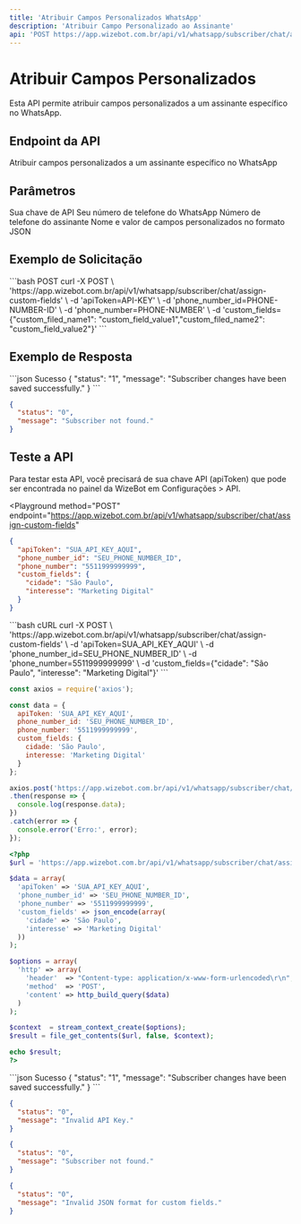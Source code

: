 ```yaml
---
title: 'Atribuir Campos Personalizados WhatsApp'
description: 'Atribuir Campo Personalizado ao Assinante'
api: 'POST https://app.wizebot.com.br/api/v1/whatsapp/subscriber/chat/assign-custom-fields'
---
```


# Atribuir Campos Personalizados

Esta API permite atribuir campos personalizados a um assinante específico no WhatsApp.

## Endpoint da API

<ParamField method="POST" type="string">
  Atribuir campos personalizados a um assinante específico no WhatsApp
</ParamField>

## Parâmetros

<ParamField query="apiToken" type="string" required>
  Sua chave de API
</ParamField>

<ParamField query="phone_number_id" type="string" required>
  Seu número de telefone do WhatsApp
</ParamField>

<ParamField query="phone_number" type="string" required>
  Número de telefone do assinante
</ParamField>

<ParamField query="custom_fields" type="json" required>
  Nome e valor de campos personalizados no formato JSON
</ParamField>

## Exemplo de Solicitação

<CodeGroup>
```bash POST
curl -X POST \ 
'https://app.wizebot.com.br/api/v1/whatsapp/subscriber/chat/assign-custom-fields' \
-d 'apiToken=API-KEY' \
-d 'phone_number_id=PHONE-NUMBER-ID' \
-d 'phone_number=PHONE-NUMBER' \
-d 'custom_fields={"custom_filed_name1": "custom_field_value1","custom_filed_name2": "custom_field_value2"}'
```
</CodeGroup>

## Exemplo de Resposta

<CodeGroup>
```json Sucesso
{
  "status": "1",
  "message": "Subscriber changes have been saved successfully."
}
```

```json Erro
{
  "status": "0",
  "message": "Subscriber not found."
}
```
</CodeGroup>

## Teste a API

<Note>
  Para testar esta API, você precisará de sua chave API (apiToken) que pode ser encontrada no painel da WizeBot em Configurações > API.
</Note>

<Playground
  method="POST"
  endpoint="https://app.wizebot.com.br/api/v1/whatsapp/subscriber/chat/assign-custom-fields"
>
  ```json
  {
    "apiToken": "SUA_API_KEY_AQUI",
    "phone_number_id": "SEU_PHONE_NUMBER_ID",
    "phone_number": "5511999999999",
    "custom_fields": {
      "cidade": "São Paulo",
      "interesse": "Marketing Digital"
    }
  }
  ```
</Playground>

<RequestExample>
  ```bash cURL
  curl -X POST \
    'https://app.wizebot.com.br/api/v1/whatsapp/subscriber/chat/assign-custom-fields' \
    -d 'apiToken=SUA_API_KEY_AQUI' \
    -d 'phone_number_id=SEU_PHONE_NUMBER_ID' \
    -d 'phone_number=5511999999999' \
    -d 'custom_fields={"cidade": "São Paulo", "interesse": "Marketing Digital"}'
  ```

  ```javascript Node.js
  const axios = require('axios');

  const data = {
    apiToken: 'SUA_API_KEY_AQUI',
    phone_number_id: 'SEU_PHONE_NUMBER_ID',
    phone_number: '5511999999999',
    custom_fields: {
      cidade: 'São Paulo',
      interesse: 'Marketing Digital'
    }
  };

  axios.post('https://app.wizebot.com.br/api/v1/whatsapp/subscriber/chat/assign-custom-fields', data)
  .then(response => {
    console.log(response.data);
  })
  .catch(error => {
    console.error('Erro:', error);
  });
  ```

  ```php PHP
  <?php
  $url = 'https://app.wizebot.com.br/api/v1/whatsapp/subscriber/chat/assign-custom-fields';
  
  $data = array(
    'apiToken' => 'SUA_API_KEY_AQUI',
    'phone_number_id' => 'SEU_PHONE_NUMBER_ID',
    'phone_number' => '5511999999999',
    'custom_fields' => json_encode(array(
      'cidade' => 'São Paulo',
      'interesse' => 'Marketing Digital'
    ))
  );
  
  $options = array(
    'http' => array(
      'header'  => "Content-type: application/x-www-form-urlencoded\r\n",
      'method'  => 'POST',
      'content' => http_build_query($data)
    )
  );
  
  $context  = stream_context_create($options);
  $result = file_get_contents($url, false, $context);
  
  echo $result;
  ?>
  ```
</RequestExample>

<ResponseExample>
  ```json Sucesso
  {
    "status": "1",
    "message": "Subscriber changes have been saved successfully."
  }
  ```

  ```json Erro - API Key Inválida
  {
    "status": "0",
    "message": "Invalid API Key."
  }
  ```

  ```json Erro - Assinante Não Encontrado
  {
    "status": "0",
    "message": "Subscriber not found."
  }
  ```

  ```json Erro - Formato JSON Inválido
  {
    "status": "0",
    "message": "Invalid JSON format for custom fields."
  }
  ```
</ResponseExample>
